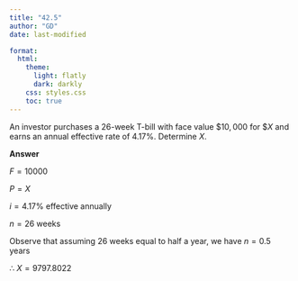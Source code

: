 ```yaml
---
title: "42.5"
author: "GD"
date: last-modified

format:
  html:
    theme:
      light: flatly
      dark: darkly
    css: styles.css
    toc: true
---
```


An investor purchases a $26$-week T-bill with face value $\$10,000$ for $\$X$ and earns an annual effective rate of $4.17\%$. Determine $X$.

**Answer**

$F = 10000$

$P = X$

$i = 4.17\%$ effective annually

$n = 26$ weeks

Observe that assuming $26$ weeks equal to half a year, we have $n = 0.5$ years

\begin{align*}
P &= F \cdot (1+i)^{-n}\\
X &= 10000 \cdot(1+4.17\%)^{-0.5}\\
&= 9797.8022
\end{align*}

$\therefore$ $X = 9797.8022$
